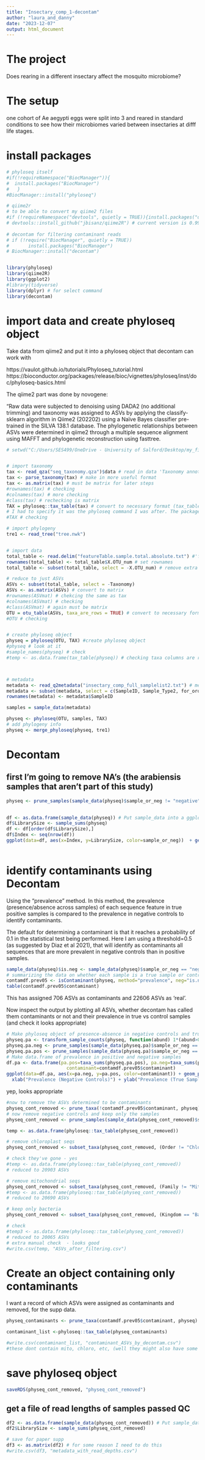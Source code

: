 ---
title: "Insectary_comp_1-decontam"
author: "laura_and_danny"
date: "2023-12-07"
output: html_document
---

# The project

Does rearing in a different insectary affect the mosquito microbiome?

# The setup

one cohort of Ae aegypti eggs were split into 3 and reared in standard conditions to see how their microbiomes varied between insectaries at difff life stages.

# install packages

```{r}
# phyloseq itself
#if(!requireNamespace("BiocManager")){
#  install.packages("BiocManager")
#   }
#BiocManager::install("phyloseq")

# qiime2r
# to be able to convert my qiime2 files
#if (!requireNamespace("devtools", quietly = TRUE)){install.packages("devtools")}
# devtools::install_github("jbisanz/qiime2R") # current version is 0.99.20
 
# decontam for filtering contaminant reads
# if (!require("BiocManager", quietly = TRUE))
#       install.packages("BiocManager")
# BiocManager::install("decontam")


library(phyloseq)
library(qiime2R)
library(ggplot2)
#library(tidyverse)
library(dplyr) # for select command
library(decontam)

```
# import data and create phyloseq object

Take data from qiime2 and put it into a phyloseq object that decontam can work with

https://vaulot.github.io/tutorials/Phyloseq_tutorial.html
https://bioconductor.org/packages/release/bioc/vignettes/phyloseq/inst/doc/phyloseq-basics.html


The qiime2 part was done by novogene:

"Raw data were subjected to denoising using DADA2 (no additional trimming) and taxonomy was assigned to ASVs by applying the classify-sklearn algorithm in Qiime2 (202202) using a Naïve Bayes classifier pre-trained in the SILVA 138.1 database. The phylogenetic relationships between ASVs were determined in qiime2 through a multiple sequence alignment using MAFFT and phylogenetic reconstruction using fasttree.

```{r}
# setwd("C:/Users/SES499/OneDrive - University of Salford/Desktop/my_files/PROJECTS/Insectary_Comp/data/Analysis_Dec2023/")


# import taxonomy 
tax <- read_qza("seq_taxonomy.qza")$data # read in data 'Taxonomy annotation results (qza format)'
tax <- parse_taxonomy(tax) # make in more useful format
tax <- as.matrix(tax) # must be matrix for later steps
#rownames(tax) # checking
#colnames(tax) # more checking
#class(tax) # rechecking is matrix
TAX = phyloseq::tax_table(tax) # convert to necessary format (tax_table) to make phyloseq object
# I had to specify it was the phyloseq command I was after. The package MicrobiotaProcess has the command but with a differetn function
#TAX # checking

# import phylogeny
tre1 <- read_tree("tree.nwk")


# import data
total_table <- read.delim("featureTable.sample.total.absolute.txt") #'feature table of absolute abundances'
rownames(total_table) <- total_table$X.OTU_num # set rownames
total_table <- subset(total_table, select = -X.OTU_num) # remove extra col

# reduce to just ASVs
ASVs <- subset(total_table, select = -Taxonomy)
ASVs <- as.matrix(ASVs) # convert to matrix
#rownames(ASVmat) # chekcing the same as tax
#colnames(ASVmat) # checking
#class(ASVmat) # again must be matrix
OTU = otu_table(ASVs, taxa_are_rows = TRUE) # convert to necessary format (matrix) to make phyloseq object
#OTU # checking


# create phyloseq object
physeq = phyloseq(OTU, TAX) #create phyloseq object
#physeq # look at it
#sample_names(physeq) # check
#temp <- as.data.frame(tax_table(physeq)) # checking taxa columns are right



# metadata
metadata <- read_q2metadata("insectary_comp_full_samplelist2.txt") # metadata
metadata <- subset(metadata, select = c(SampleID, Sample_Type2, for_ordering, Building, Replicate, group_for_novogene, sample_or_neg)) # reduce to useful bits
rownames(metadata) <- metadata$SampleID

samples = sample_data(metadata)

physeq <- phyloseq(OTU, samples, TAX)
# add phylogeny info
physeq <- merge_phyloseq(physeq, tre1)

```

# Decontam

## first I'm going to remove NA's (the arabiensis samples that aren't part of this study)

```{r}
physeq <- prune_samples(sample_data(physeq)$sample_or_neg != "negative", physeq)
       
```

```{r}
df <- as.data.frame(sample_data(physeq)) # Put sample_data into a ggplot-friendly data.frame
df$LibrarySize <- sample_sums(physeq)
df <- df[order(df$LibrarySize),]
df$Index <- seq(nrow(df))
ggplot(data=df, aes(x=Index, y=LibrarySize, color=sample_or_neg))  + geom_point(alpha=0.7, size=1)
       
```


# identify contaminants using Decontam

Using the “prevalence” method. In this method, the prevalence (presence/absence across samples) of each sequence feature in true positive samples is compared to the prevalence in negative controls to identify contaminants.

The default for determining a contaminant is that it reaches a probability of 0.1 in the statistical test being performed. Here I am using a threshold=0.5 (as suggested by Diaz et al 2021), that will identify as contaminants all sequences that are more prevalent in negative controls than in positive samples. 


```{r}
sample_data(physeq)$is.neg <- sample_data(physeq)$sample_or_neg == "neg"
# summarizing the data on whether each sample is a true sample or control as a logical variable, with TRUE for control samples, as that is the form required by isContaminant.
contamdf.prev05 <- isContaminant(physeq, method="prevalence", neg="is.neg", threshold = 0.5)
table(contamdf.prev05$contaminant)
```

This has assigned 706 ASVs as contaminants and 22606 ASVs as 'real'.

Now inspect the output by plotting all ASVs, whether decontam has called them contaminants or not and their prevalence in true vs control samples (and check it looks appropriate)

```{r}
# Make phyloseq object of presence-absence in negative controls and true samples
physeq.pa <- transform_sample_counts(physeq, function(abund) 1*(abund>0))
physeq.pa.neg <- prune_samples(sample_data(physeq.pa)$sample_or_neg == "neg", physeq.pa)
physeq.pa.pos <- prune_samples(sample_data(physeq.pa)$sample_or_neg == "sample", physeq.pa)
# Make data.frame of prevalence in positive and negative samples
df.pa <- data.frame(pa.pos=taxa_sums(physeq.pa.pos), pa.neg=taxa_sums(physeq.pa.neg),
                      contaminant=contamdf.prev05$contaminant)
ggplot(data=df.pa, aes(x=pa.neg, y=pa.pos, color=contaminant)) + geom_point() +
  xlab("Prevalence (Negative Controls)") + ylab("Prevalence (True Samples)")

```

yep, looks appropriate

```{r}

#now to remove the ASVs determined to be contaminants
physeq_cont_removed <- prune_taxa(!contamdf.prev05$contaminant, physeq)
# now remove negative controls and keep only the samples
physeq_cont_removed <- prune_samples(sample_data(physeq_cont_removed)$sample_or_neg == "sample", physeq_cont_removed)

temp <- as.data.frame(phyloseq::tax_table(physeq_cont_removed))

# remove chloroplast seqs
physeq_cont_removed <- subset_taxa(physeq_cont_removed, (Order != "Chloroplast") | is.na(Class))

# check they've gone - yes
#temp <- as.data.frame(phyloseq::tax_table(physeq_cont_removed))
# reduced to 20903 ASVs

# remove mitochondrial seqs
physeq_cont_removed <- subset_taxa(physeq_cont_removed, (Family != "Mitochondria") | is.na(Family))
#temp <- as.data.frame(phyloseq::tax_table(physeq_cont_removed))
# reduced to 20690 ASVs

# keep only bacteria
physeq_cont_removed <- subset_taxa(physeq_cont_removed, (Kingdom == "Bacteria"))

# check
#temp3 <- as.data.frame(phyloseq::tax_table(physeq_cont_removed))
# reduced to 20065 ASVs
# extra manual check  - looks good
#write.csv(temp, "ASVs_after_filtering.csv")

```


# Create an object containing only contaminants

I want a record of which ASVs were assigned as contaminants and removed, for the supp data.

```{r}
physeq_contaminants <- prune_taxa(contamdf.prev05$contaminant, physeq)

contaminant_list <-phyloseq::tax_table(physeq_contaminants)

#write.csv(contaminant_list, "contaminant_ASVs_by_decontam.csv")
#these dont contain mito, chloro, etc, (well they might also have some of these) just those identified by decontam.

```

# save phyloseq object

```{r}
saveRDS(physeq_cont_removed, "physeq_cont_removed")

```


## get a file of read lengths of samples passed QC



```{r}
df2 <- as.data.frame(sample_data(physeq_cont_removed)) # Put sample_data into a ggplot-friendly data.frame
df2$LibrarySize <- sample_sums(physeq_cont_removed)

# save for paper supp
df3 <- as.matrix(df2) # for some reason I need to do this
#write.csv(df3, "metadata_with_read_depths.csv")


    
```



